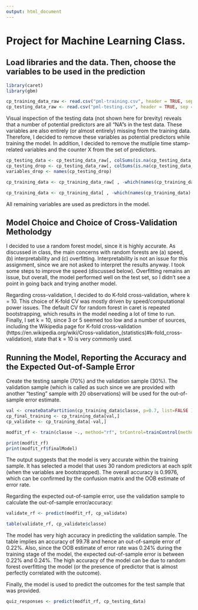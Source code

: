 ```yaml
---
output: html_document
---
```

# Project for Machine Learning Class.
## Load libraries and the data. Then, choose the variables to be used in the prediction
```r
library(caret)
library(gbm)

cp_training_data_raw <- read.csv("pml-training.csv", header = TRUE, sep = ",", quote = "\"", dec = ".", fill = TRUE, comment.char = "")
cp_testing_data_raw <- read.csv("pml-testing.csv", header = TRUE, sep = ",", quote = "\"", dec = ".", fill = TRUE, comment.char = "")
```

Visual inspection of the testing data (not shown here for brevity) reveals that a number of potential predictors are all "NA"s in the test data. These variables are also entirely (or almost entirely) missing from the training data. Therefore, I decided to remove these variables as potential predictors while training the model. In addition, I decided to remove the mutliple time stamp-related variables and the counter X from the set of predictors.

```r
cp_testing_data <- cp_testing_data_raw[, colSums(is.na(cp_testing_data_raw)) != nrow(cp_testing_data_raw)]
cp_testing_drop <- cp_testing_data_raw[, colSums(is.na(cp_testing_data_raw)) == nrow(cp_testing_data_raw)]
variables_drop <- names(cp_testing_drop)

cp_training_data <- cp_training_data_raw[ , -which(names(cp_training_data_raw) %in% variables_drop)]

cp_training_data <- cp_training_data[ , -which(names(cp_training_data) %in% c("X", "raw_timestamp_part_1", "raw_timestamp_part_2", "cvtd_timestamp"))]
```

All remaining variables are used as predictors in the model.

## Model Choice and Choice of Cross-Validation Metholodgy
I decided to use a random forest model, since it is highly accurate. As discussed in class, the main concerns with random forests are (a) speed, (b) interpretability and (c) overfitting. Interpretability is not an issue for this assignment, since we are not asked to interpret the results anyway. I took some steps to improve the speed (discussed below). Overfitting remains an issue, but overall, the model performed well on the test set, so I didn't see a point in going back and trying another model.

Regarding cross-validation, I decided to do K-fold cross-validation, where k = 10. This choice of K-fold CV was mostly driven by speed/computational power issues. The default CV for random forest in caret is repeated bootstrapping, which results in the model needing a lot of time to run. Finally, I set k = 10, since 3 or 5 seemed too low and a number of sources, including the Wikipedia page for K-fold cross-validation (https://en.wikipedia.org/wiki/Cross-validation_(statistics)#k-fold_cross-validation), state that k = 10 is very commonly used.

## Running the Model, Reporting the Accuracy and the Expected Out-of-Sample Error
Create the testing sample (70%) and the validation sample (30%).  The validation sample (which is called as such since we are provided with another "testing" sample with 20 observations) will be used for the out-of-sample error estimate.

```r
val <- createDataPartition(cp_training_data$classe, p=0.7, list=FALSE )
cp_final_training <- cp_training_data[val,]
cp_validate <- cp_training_data[-val,]
```

```r
modfit_rf <- train(classe ~., method="rf", trControl=trainControl(method = "cv", number = 10, savePredictions = TRUE), data=cp_final_training, na.action=na.omit)

print(modfit_rf)
print(modfit_rf$finalModel)
```

The output suggests that the model is very accurate within the training sample. It has selected a model that uses 30 random predictors at each split (when the variables are bootstrapped). The overall accuracy is 0.9976, which can be confirmed by the confusion matrix and the OOB estimate of  error rate.

Regarding the expected out-of-sample error, use the validation sample to calculate the out-of-sample error/accuracy:

```r
validate_rf <- predict(modfit_rf, cp_validate)

table(validate_rf, cp_validate$classe)
```

The model has very high accuracy in predicting the validation sample. The table implies an accuracy of 99.78 and hence an out-of-sample error of 0.22%. Also, since the OOB estimate of error rate was 0.24% during the training stage of the model, the expected out-of-sample error is between 0.22% and 0.24%. The high accuracy of the model can be due to random forest overfitting the model (or the presence of predictor that is almost perfectly correlated with the outcome).

Finally, the model is used to predict the outcomes for the test sample that was provided.

```r
quiz_responses <- predict(modfit_rf, cp_testing_data)
```

